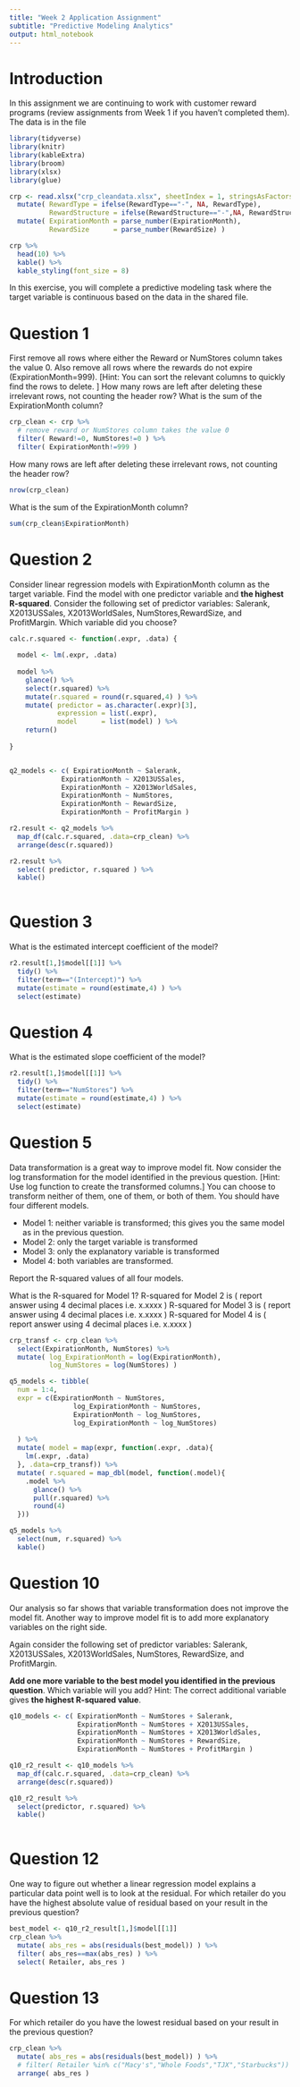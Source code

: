 ```yaml
---
title: "Week 2 Application Assignment"
subtitle: "Predictive Modeling Analytics"
output: html_notebook
---
```


# Introduction

In this assignment we are continuing to work with customer reward programs (review assignments from Week 1 if you haven’t completed them). The data is in the file

```r
library(tidyverse)
library(knitr)
library(kableExtra)
library(broom)
library(xlsx)
library(glue)

crp <- read.xlsx("crp_cleandata.xlsx", sheetIndex = 1, stringsAsFactors=F) %>% 
  mutate( RewardType = ifelse(RewardType=="-", NA, RewardType),
          RewardStructure = ifelse(RewardStructure=="-",NA, RewardStructure)) %>% 
  mutate( ExpirationMonth = parse_number(ExpirationMonth),
          RewardSize      = parse_number(RewardSize) )

crp %>% 
  head(10) %>% 
  kable() %>% 
  kable_styling(font_size = 8)

```


In this exercise, you will complete a predictive modeling task where the target variable is continuous based on the data in the shared file. 

# Question 1

First remove all rows where either the Reward or NumStores column takes the value 0. Also remove all rows where the rewards do not expire (ExpirationMonth=999). [Hint: You can sort the relevant columns to quickly find the rows to delete. ] How many rows are left after deleting these irrelevant rows, not counting the header row? What is the sum of the ExpirationMonth column?

```r
crp_clean <- crp %>% 
  # remove reward or NumStores column takes the value 0
  filter( Reward!=0, NumStores!=0 ) %>% 
  filter( ExpirationMonth!=999 )
```

How many rows are left after deleting these irrelevant rows, not counting the header row? 

```r
nrow(crp_clean)
```


What is the sum of the ExpirationMonth column?

```r
sum(crp_clean$ExpirationMonth)
```

# Question 2

Consider linear regression models with ExpirationMonth column as the target variable. Find the model with one predictor variable and **the highest R-squared**. Consider the following set of predictor variables: Salerank, X2013USSales, X2013WorldSales, NumStores,RewardSize, and ProfitMargin. Which variable did you choose?


```r

calc.r.squared <- function(.expr, .data) {
  
  model <- lm(.expr, .data)
  
  model %>% 
    glance() %>% 
    select(r.squared) %>%
    mutate(r.squared = round(r.squared,4) ) %>% 
    mutate( predictor = as.character(.expr)[3],
            expression = list(.expr), 
            model      = list(model) ) %>% 
    return()
  
}


q2_models <- c( ExpirationMonth ~ Salerank,
             ExpirationMonth ~ X2013USSales,
             ExpirationMonth ~ X2013WorldSales,
             ExpirationMonth ~ NumStores,
             ExpirationMonth ~ RewardSize,
             ExpirationMonth ~ ProfitMargin )

r2.result <- q2_models %>% 
  map_df(calc.r.squared, .data=crp_clean) %>% 
  arrange(desc(r.squared))

r2.result %>% 
  select( predictor, r.squared ) %>% 
  kable()
  
```

# Question 3

What is the estimated intercept coefficient of the model?

```r
r2.result[1,]$model[[1]] %>% 
  tidy() %>% 
  filter(term=="(Intercept)") %>% 
  mutate(estimate = round(estimate,4) ) %>% 
  select(estimate)
```

# Question 4

What is the estimated slope coefficient of the model?


```r
r2.result[1,]$model[[1]] %>% 
  tidy() %>% 
  filter(term=="NumStores") %>% 
  mutate(estimate = round(estimate,4) ) %>% 
  select(estimate)
```

# Question 5

Data transformation is a great way to improve model fit. Now consider the log transformation for the model identified in the previous question. [Hint: Use log function to create the transformed columns.] You can choose to transform neither of them, one of them, or both of them. You should have four different models.

* Model 1: neither variable is transformed; this gives you the same model as in the previous question.
* Model 2: only the target variable is transformed
* Model 3: only the explanatory variable is transformed
* Model 4: both variables are transformed.

Report the R-squared values of all four models.

What is the R-squared for Model 1?
R-squared for Model 2 is ( report answer using 4 decimal places i.e. x.xxxx )
R-squared for Model 3 is ( report answer using 4 decimal places i.e. x.xxxx )
R-squared for Model 4 is ( report answer using 4 decimal places i.e. x.xxxx )


```r

crp_transf <- crp_clean %>% 
  select(ExpirationMonth, NumStores) %>% 
  mutate( log_ExpirationMonth = log(ExpirationMonth),
          log_NumStores = log(NumStores) )

q5_models <- tibble(
  num = 1:4,
  expr = c(ExpirationMonth ~ NumStores,
                log_ExpirationMonth ~ NumStores,
                ExpirationMonth ~ log_NumStores,
                log_ExpirationMonth ~ log_NumStores)
  
  ) %>% 
  mutate( model = map(expr, function(.expr, .data){
    lm(.expr, .data)
  }, .data=crp_transf)) %>% 
  mutate( r.squared = map_dbl(model, function(.model){
    .model %>% 
      glance() %>% 
      pull(r.squared) %>% 
      round(4)
  }))

q5_models %>% 
  select(num, r.squared) %>% 
  kable()
```

# Question 10

Our analysis so far shows that variable transformation does not improve the model fit. Another way to improve model fit is to add more explanatory variables on the right side. 

Again consider the following set of predictor variables: Salerank, X2013USSales, X2013WorldSales, NumStores, RewardSize, and ProfitMargin. 

**Add one more variable to the best model you identified in the previous question**. Which variable will you add? Hint: The correct additional variable gives **the highest R-squared value**.

```r


q10_models <- c( ExpirationMonth ~ NumStores + Salerank,
                 ExpirationMonth ~ NumStores + X2013USSales,
                 ExpirationMonth ~ NumStores + X2013WorldSales,
                 ExpirationMonth ~ NumStores + RewardSize,
                 ExpirationMonth ~ NumStores + ProfitMargin )

q10_r2_result <- q10_models %>% 
  map_df(calc.r.squared, .data=crp_clean) %>% 
  arrange(desc(r.squared))

q10_r2_result %>% 
  select(predictor, r.squared) %>% 
  kable()
  
```

# Question 12

One way to figure out whether a linear regression model explains a particular data point well is to look at the residual. For which retailer do you have the highest absolute value of residual based on your result in the previous question?

```r

best_model <- q10_r2_result[1,]$model[[1]]
crp_clean %>% 
  mutate( abs_res = abs(residuals(best_model)) ) %>% 
  filter( abs_res==max(abs_res) ) %>% 
  select( Retailer, abs_res )

```

# Question 13

For which retailer do you have the lowest residual based on your result in the previous question?

```r
crp_clean %>% 
  mutate( abs_res = abs(residuals(best_model)) ) %>% 
  # filter( Retailer %in% c("Macy's","Whole Foods","TJX","Starbucks")) %>% 
  arrange( abs_res )
```

